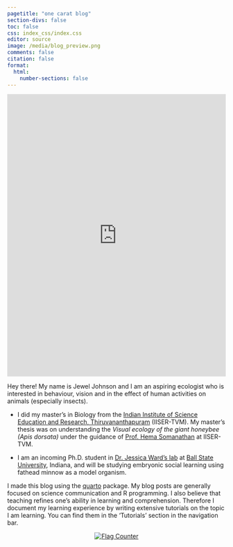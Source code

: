 ```yaml
---
pagetitle: "one carat blog"
section-divs: false
toc: false
css: index_css/index.css
editor: source
image: /media/blog_preview.png
comments: false
citation: false
format:
  html:
    number-sections: false
---
```


::: {.column-screen-inset}
<iframe src='https://cdn.knightlab.com/libs/timeline3/latest/embed/index.html?source=1x140XobOdXwflXTyN53o_0udhJAOW8SVnPgRX5iXtxE&font=Default&lang=en&initial_zoom=2&height=650' width='100%' height='650' webkitallowfullscreen mozallowfullscreen allowfullscreen frameborder='0'></iframe>
:::

Hey there! My name is Jewel Johnson and I am an aspiring ecologist who is interested in behaviour, vision and in the effect of human activities on animals (especially insects). 

*   I did my master's in Biology from the [Indian Institute of Science Education and Research, Thiruvananthapuram](https://www.iisertvm.ac.in/) (IISER-TVM). My master's thesis was on understanding the *Visual ecology of the giant honeybee (Apis dorsata)* under the guidance of [Prof. Hema Somanathan](https://faculty.iisertvm.ac.in/beelab/) at IISER-TVM. 

*   I am an incoming Ph.D. student in [Dr. Jessica Ward's lab](https://www.animalbehaviorlab.com/) at [Ball State University](https://www.bsu.edu/), Indiana, and will be studying embryonic social learning using fathead minnow as a model organism.

I made this blog using the [quarto](https://quarto.org/) package. My blog posts are generally focused on science communication and R programming. I also believe that teaching refines one's ability in learning and comprehension. Therefore I document my learning experience by writing extensive tutorials on the topic I am learning. You can find them in the 'Tutorials' section in the navigation bar.

<center>        
<a href="https://info.flagcounter.com/ynrK"><img src="https://s11.flagcounter.com/count2/ynrK/bg_000000/txt_FFFFFF/border_F0F0F0/columns_3/maxflags_9/viewers_0/labels_1/pageviews_1/flags_0/percent_0/" alt="Flag Counter" border="0"></a>
</center>